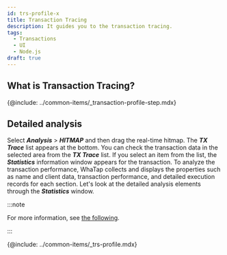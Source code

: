 ```yaml
---
id: trs-profile-x
title: Transaction Tracing
description: It guides you to the transaction tracing.
tags:
  - Transactions
  - UI
  - Node.js
draft: true
---
```


## What is Transaction Tracing?

{@include: ../common-items/_transaction-profile-step.mdx} 

## Detailed analysis

Select **_Analysis_** > **_HITMAP_** and then drag the real-time hitmap. The **_TX Trace_** list appears at the bottom. You can check the transaction data in the selected area from the **_TX Trace_** list. If you select an item from the list, the **_Statistics_** information window appears for the transaction. To analyze the transaction performance, WhaTap collects and displays the properties such as name and client data, transaction performance, and detailed execution records for each section. Let's look at the detailed analysis elements through the **_Statistics_** window. 

:::note

For more information, see [the following](trs-view#details).

:::

{@include: ../common-items/_trs-profile.mdx} 
